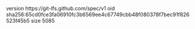 version https://git-lfs.github.com/spec/v1
oid sha256:65cd0fce3fa06910fc3b6569ee4c67749cbb48f080378f7bec91f826523f45b5
size 5085

